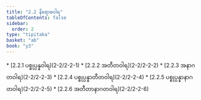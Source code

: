 ```yaml
---
title: "2.2 နိရောဓဝါရ"
tableOfContents: false
sidebar:
  order: 2
type: "tipitaka"
basket: "ab"
book: "y3"
---
```



<DynamicBreadcrumb />



<TableOfContents book="y3" section="2.2">
* [2.2.1 ပစ္စုပ္ပန္နဝါရ](2-2/2-2-1)
* [2.2.2 အတီတဝါရ](2-2/2-2-2)
* [2.2.3 အနာဂတဝါရ](2-2/2-2-3)
* [2.2.4 ပစ္စုပ္ပန္နာတီတဝါရ](2-2/2-2-4)
* [2.2.5 ပစ္စုပ္ပန္နာနာဂတဝါရ](2-2/2-2-5)
* [2.2.6 အတီတာနာဂတဝါရ](2-2/2-2-6)
</TableOfContents>